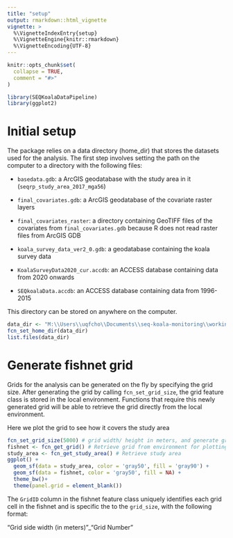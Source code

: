 ```yaml
---
title: "setup"
output: rmarkdown::html_vignette
vignette: >
  %\VignetteIndexEntry{setup}
  %\VignetteEngine{knitr::rmarkdown}
  %\VignetteEncoding{UTF-8}
---
```


```r
knitr::opts_chunk$set(
  collapse = TRUE,
  comment = "#>"
)
```

```r
library(SEQKoalaDataPipeline)
library(ggplot2)
```


# Initial setup

The package relies on a data directory (home_dir) that stores the
datasets used for the analysis. The first step involves setting the path
on the computer to a directory with the following files:

-   `basedata.gdb`: a ArcGIS geodatabase with the study area in it
    (`seqrp_study_area_2017_mga56`)

-   `final_covariates.gdb`: a ArcGIS geodatabase of the covariate raster
    layers

-   `final_covariates_raster`: a directory containing GeoTIFF files of
    the covariates from `final_covariates.gdb` because R does not read
    raster files from ArcGIS GDB

-   `koala_survey_data_ver2_0.gdb`: a geodatabase containing the koala
    survey data

-   `KoalaSurveyData2020_cur.accdb`: an ACCESS database containing data
    from 2020 onwards

-   `SEQkoalaData.accdb`: an ACCESS database containing data from
    1996-2015

This directory can be stored on anywhere on the computer.

```r
data_dir <- "M:\\Users\\uqfcho\\Documents\\seq-koala-monitoring\\working_data"
fcn_set_home_dir(data_dir)
list.files(data_dir)
```

# Generate fishnet grid

Grids for the analysis can be generated on the fly by specifying the
grid size. After generating the grid by calling `fcn_set_grid_size`, the
grid feature class is stored in the local environment. Functions that
require this newly generated grid will be able to retrieve the grid
directly from the local environment.

Here we plot the grid to see how it covers the study area

```r
fcn_set_grid_size(5000) # grid width/ height in meters, and generate grid in local environment
fishnet <- fcn_get_grid() # Retrieve grid from environment for plotting
study_area <- fcn_get_study_area() # Retrieve study area
ggplot() +
  geom_sf(data = study_area, color = 'gray50', fill = 'gray90') +
  geom_sf(data = fishnet, color = 'gray50', fill = NA) +
  theme_bw()+
  theme(panel.grid = element_blank())
```

The `GridID` column in the fishnet feature class uniquely identifies
each grid cell in the fishnet and is specific the to the `grid_size`,
with the following format:

"Grid side width (in meters)"\_"Grid Number"

